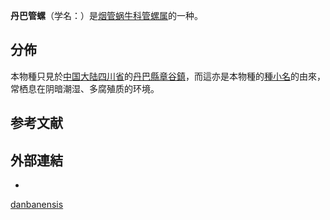 {{Speciesbox
| genus = Phaedusa
| species = danbanensis
| authority = [[陳德牛|Chen]] et [[張國慶|Zhang]], 1999
}}

'''丹巴管螺'''（学名：''{{lang|la|Phaedusa danbanensis}}''）是[[烟管蜗牛科|烟管蜗牛科]][[管螺属|管螺属]]的一种{{r|shell_6300|zgdwz}}。

==分佈==
本物種只見於[[中国大陆|中国大陆]][[四川省|四川省]]的[[丹巴縣|丹巴縣]][[章谷鎮|章谷鎮]]，而這亦是本物種的[[種小名|種小名]]的由來{{r|shell_6300|zgdwz}}，
常栖息在阴暗潮湿、多腐殖质的环境{{r|shell_6300|zgdwz}}。

==参考文献==
{{reflist|refs=
<ref name="shell_6300">{{cite web
 |url          = http://shell.sinica.edu.tw/chinese/shellbase_detail.php?science_no=6300
 |title        = 国际贝库：丹巴管螺
 |publisher    = 台湾贝类资料库
 |access-date  = 2018-08-10
 |language     = zh-hant
 |archive-date = 2018-08-10
 |archive-url  = https://web.archive.org/web/20180810175917/http://shell.sinica.edu.tw/chinese/shellbase_detail.php?science_no=6300
 |dead-url     = no
}}</ref>
<ref name="zgdwz">{{中國動物志/W19
| chapter=丹巴管螺 Phaedusa danbanensis sp. nov.}}</ref>
}}

==外部連結==
{{commons category|Phaedusa danbanensis}}
*{{Wikispecies-inline|Phaedusa danbanensis}}
{{Taxonbar}}

[[Category:管螺属|danbanensis]]